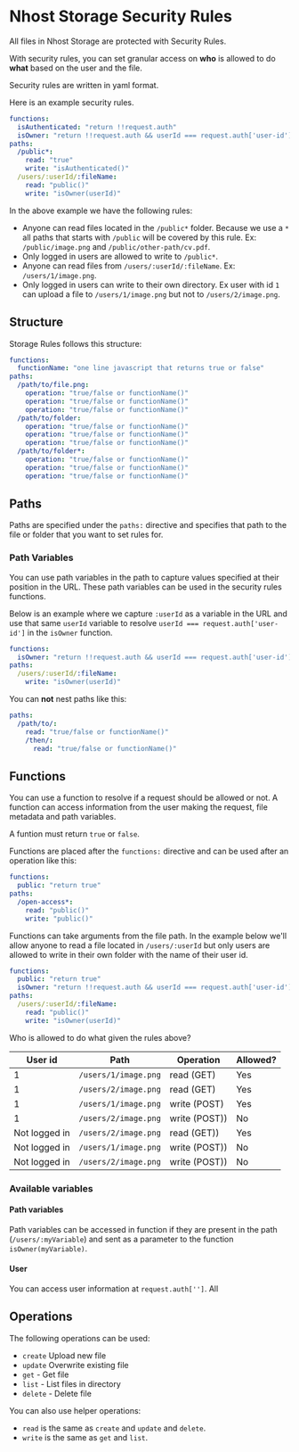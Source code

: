 # Nhost Storage Security Rules

All files in Nhost Storage are protected with Security Rules.

With security rules, you can set granular access on **who** is allowed to do **what** based on the user and the file.

Security rules are written in yaml format.

Here is an example security rules.

```yaml
functions:
  isAuthenticated: "return !!request.auth"
  isOwner: "return !!request.auth && userId === request.auth['user-id']"
paths:
  /public*:
    read: "true"
    write: "isAuthenticated()"
  /users/:userId/:fileName:
    read: "public()"
    write: "isOwner(userId)"
```

In the above example we have the following rules:

- Anyone can read files located in the `/public*` folder. Because we use a `*` all paths that starts with `/public` will be covered by this rule. Ex: `/public/image.png` and `/public/other-path/cv.pdf`.
- Only logged in users are allowed to write to `/public*`.
- Anyone can read files from `/users/:userId/:fileName`. Ex: `/users/1/image.png`.
- Only logged in users can write to their own directory. Ex user with id `1` can upload a file to `/users/1/image.png` but not to `/users/2/image.png`.

## Structure

Storage Rules follows this structure:

```yaml
functions:
  functionName: "one line javascript that returns true or false"
paths:
  /path/to/file.png:
    operation: "true/false or functionName()"
    operation: "true/false or functionName()"
    operation: "true/false or functionName()"
  /path/to/folder:
    operation: "true/false or functionName()"
    operation: "true/false or functionName()"
    operation: "true/false or functionName()"
  /path/to/folder*:
    operation: "true/false or functionName()"
    operation: "true/false or functionName()"
    operation: "true/false or functionName()"
```

## Paths

Paths are specified under the `paths:` directive and specifies that path to the file or folder that you want to set rules for.

### Path Variables

You can use path variables in the path to capture values specified at their position in the URL. These path variables can be used in the security rules functions.

Below is an example where we capture `:userId` as a variable in the URL and use that same `userId` variable to resolve `userId === request.auth['user-id']` in the `isOwner` function.

```yaml
functions:
  isOwner: "return !!request.auth && userId === request.auth['user-id']"
paths:
  /users/:userId/:fileName:
    write: "isOwner(userId)"
```

You can **not** nest paths like this:

```yaml
paths:
  /path/to/:
    read: "true/false or functionName()"
    /then/:
      read: "true/false or functionName()"
```

## Functions

You can use a function to resolve if a request should be allowed or not. A function can access information from the user making the request, file metadata and path variables.

A funtion must return `true` or `false`.

Functions are placed after the `functions:` directive and can be used after an operation like this:

```yaml
functions:
  public: "return true"
paths:
  /open-access*:
    read: "public()"
    write: "public()"
```

Functions can take arguments from the file path. In the example below we'll allow anyone to read a file located in `/users/:userId` but only users are allowed to write in their own folder with the name of their user id.

```yaml
functions:
  public: "return true"
  isOwner: "return !!request.auth && userId === request.auth['user-id']"
paths:
  /users/:userId/:fileName:
    read: "public()"
    write: "isOwner(userId)"
```

Who is allowed to do what given the rules above?

| User id       | Path                 | Operation     | Allowed? |
| ------------- | -------------------- | ------------- | -------- |
| 1             | `/users/1/image.png` | read (GET)    | Yes      |
| 1             | `/users/2/image.png` | read (GET)    | Yes      |
| 1             | `/users/1/image.png` | write (POST)  | Yes      |
| 1             | `/users/2/image.png` | write (POST)) | No       |
| Not logged in | `/users/2/image.png` | read (GET))   | Yes      |
| Not logged in | `/users/1/image.png` | write (POST)) | No       |
| Not logged in | `/users/2/image.png` | write (POST)) | No       |

### Available variables

#### Path variables

Path variables can be accessed in function if they are present in the path (`/users/:myVariable`) and sent as a parameter to the function `isOwner(myVariable)`.

#### User

You can access user information at `request.auth['']`. All

## Operations

The following operations can be used:

- `create` Upload new file
- `update` Overwrite existing file
- `get` - Get file
- `list` - List files in directory
- `delete` - Delete file

You can also use helper operations:

- `read` is the same as `create` and `update` and `delete`.
- `write` is the same as `get` and `list`.
